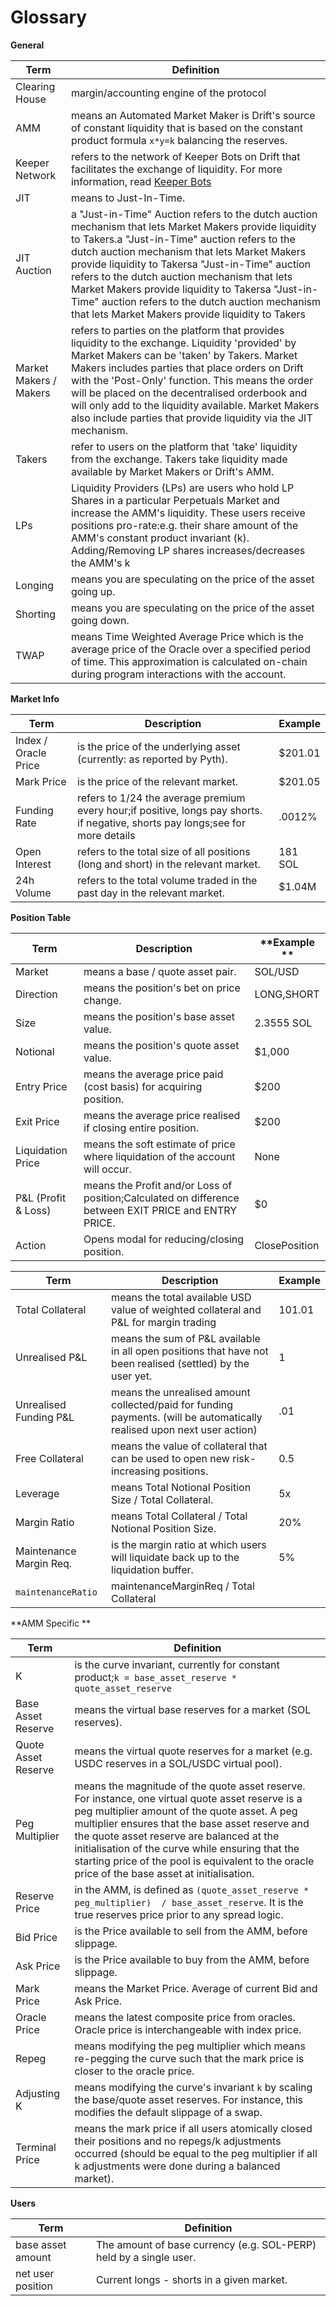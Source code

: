 # Glossary

**General**

| **Term**               | **Definition**                                                                                                                                                                                                                                                                                                                                                                                                                                                            |
| ---------------------- | ------------------------------------------------------------------------------------------------------------------------------------------------------------------------------------------------------------------------------------------------------------------------------------------------------------------------------------------------------------------------------------------------------------------------------------------------------------------------- |
| Clearing House         | margin/accounting engine of the protocol                                                                                                                                                                                                                                                                                                                                                                                                                                  |
| AMM                    | means an Automated Market Maker is Drift's source of constant liquidity that is based on the constant product formula `x*y=k` balancing the reserves.                                                                                                                                                                                                                                                                                                                     |
| Keeper Network         | refers to the network of Keeper Bots on Drift that facilitates the exchange of liquidity. For more information, read [Keeper Bots](<../docs/About Drift v2/3 Keeper Bots.md>)                                                                                                                                                                                                                                                                                                            |
| JIT              | means to Just-In-Time.                                                                                                                                                                                                                                                                                                                                                                                                                                              |
| JIT Auction      | a "Just-in-Time" Auction refers to the dutch auction mechanism that lets Market Makers provide liquidity to Takers.a "Just-in-Time" auction refers to the dutch auction mechanism that lets Market Makers provide liquidity to Takersa "Just-in-Time" auction refers to the dutch auction mechanism that lets Market Makers provide liquidity to Takersa "Just-in-Time" auction refers to the dutch auction mechanism that lets Market Makers provide liquidity to Takers |
| Market Makers / Makers | refers to parties on the platform that provides liquidity to the exchange. Liquidity 'provided' by Market Makers can be 'taken' by Takers. Market Makers includes parties that place orders on Drift with the 'Post-Only' function. This means the order will be placed on the decentralised orderbook and will only add to the liquidity available. Market Makers also include parties that provide liquidity via the JIT mechanism.           |
| Takers                 | refer to users on the platform that 'take' liquidity from the exchange. Takers take liquidity made available by Market Makers or Drift's AMM.                                                                                                                                                                                                                                                                                                                       |
| LPs                    | Liquidity Providers (LPs) are users who hold LP Shares in a particular Perpetuals Market and increase the AMM's liquidity. These users receive positions pro-rate:e.g. their share amount of the AMM's constant product invariant (k). Adding/Removing LP shares increases/decreases the AMM's k                                                                                                                                                     |
| Longing                | means you are speculating on the price of the asset going up.                                                                                                                                                                                                                                                                                                                                                                                                       |
| Shorting               | means you are speculating on the price of the asset going down.                                                                                                                                                                                                                                                                                                                                                                                                     |
| TWAP                   | means Time Weighted Average Price which is the average price of the Oracle over a specified period of time. This approximation is calculated on-chain during program interactions with the account.                                                                                                                                                                                                                                                                       |

**Market Info**

| **Term**             | **Description**                                                                                                                           | **Example** |
| -------------------- | ----------------------------------------------------------------------------------------------------------------------------------------- | ----------- |
| Index / Oracle Price | is the price of the underlying asset (currently: as reported by Pyth).                                                                    | $201.01     |
| Mark Price           | is the price of the relevant market.                                                                                                      | $201.05     |
| Funding Rate         | refers to 1/24 the average premium every hour;if positive, longs pay shorts. if negative, shorts pay longs;see for more details | .0012%      |
| Open Interest  | refers to the total size of all positions (long and short) in the relevant market.                                                        | 181 SOL     |
| 24h Volume           | refers to the total volume traded in the past day in the relevant market.                                                                 | $1.04M      |

**Position Table**

| **Term**             | **Description**                                                                                            | **Example **  |
| -------------------- | ---------------------------------------------------------------------------------------------------------- | ------------- |
| Market               | means a base / quote asset pair.                                                                           | SOL/USD       |
| Direction            | means the position's bet on price change.                                                                  | LONG,SHORT    |
| Size                 | means the position's base asset value.                                                                     | 2.3555 SOL    |
| Notional             | means the position's quote asset value.                                                                    | $1,000        |
| Entry Price          | means the average price paid (cost basis) for acquiring position.                                          | $200          |
| Exit Price           | means the average price realised if closing entire position.                                               | $200          |
| Liquidation Price    | means the soft estimate of price where liquidation of the account will occur.                              | None          |
| P\&L (Profit & Loss) | means the Profit and/or Loss of position;Calculated on difference between EXIT PRICE and ENTRY PRICE. | $0            |
| Action               | Opens modal for reducing/closing position.                                                                 | ClosePosition |

| **Term**                | **Description**                                                                                                         | **Example** |
| ----------------------- | ----------------------------------------------------------------------------------------------------------------------- | ----------- |
| Total Collateral        | means the total available USD value of weighted collateral and P\&L for margin trading                                  | 101.01      |
| Unrealised P\&L         | means the sum of P\&L available in all open positions that have not been realised (settled) by the user yet.      | 1           |
| Unrealised Funding P\&L | means the unrealised amount collected/paid for funding payments. (will be automatically realised upon next user action) | .01         |
| Free Collateral         | means the value of collateral that can be used to open new risk-increasing positions.                                   | 0.5         |
| Leverage                | means Total Notional Position Size / Total Collateral.                                                                  | 5x          |
| Margin Ratio            | means Total Collateral / Total Notional Position Size.                                                                  | 20%         |
| Maintenance Margin Req. | is the margin ratio at which users will liquidate back up to the liquidation buffer.                                    | 5%          |
| `maintenanceRatio`      | maintenanceMarginReq / Total Collateral                                                                                 |             |

**AMM Specific **

| **Term**             | **Definition**                                                                                                                                                                                                                                                                                                                                                                                                    |
| -------------------- | ----------------------------------------------------------------------------------------------------------------------------------------------------------------------------------------------------------------------------------------------------------------------------------------------------------------------------------------------------------------------------------------------------------------- |
| K                    | is the curve invariant, currently for constant product;`k = base_asset_reserve * quote_asset_reserve`                                                                                                                                                                                                                                                                                                        |
| Base Asset Reserve   | means the virtual base reserves for a market (SOL reserves).                                                                                                                                                                                                                                                                                                                                                      |
| Quote Asset Reserve  | means the virtual quote reserves for a market (e.g. USDC reserves in a SOL/USDC virtual pool).                                                                                                                                                                                                                                                                                                              |
| Peg Multiplier       | means the magnitude of the quote asset reserve. For instance, one virtual quote asset reserve is a peg multiplier amount of the quote asset. A peg multiplier ensures that the base asset reserve and the quote asset reserve are balanced at the initialisation of the curve while ensuring that the starting price of the pool is equivalent to the oracle price of the base asset at initialisation. |
| Reserve Price        | in the AMM, is defined as `(quote_asset_reserve * peg_multiplier)  / base_asset_reserve`. It is the true reserves price prior to any spread logic.                                                                                                                                                                                                                                                                |
| Bid Price            | is the Price available to sell from the AMM, before slippage.                                                                                                                                                                                                                                                                                                                                                     |
| Ask Price            | is the Price available to buy from the AMM, before slippage.                                                                                                                                                                                                                                                                                                                                                      |
| Mark Price           | means the Market Price. Average of current Bid and Ask Price.                                                                                                                                                                                                                                                                                                                                                     |
| Oracle Price         | means the latest composite price from oracles. Oracle price is interchangeable with index price.                                                                                                                                                                                                                                                                                                            |
| Repeg                | means modifying the peg multiplier which means re-pegging the curve such that the mark price is closer to the oracle price.                                                                                                                                                                                                                                                                                       |
| Adjusting K          | means modifying the curve's invariant `k` by scaling the base/quote asset reserves. For instance, this modifies the default slippage of a swap.                                                                                                                                                                                                                                                             |
| Terminal Price | means the mark price if all users atomically closed their positions and no repegs/k adjustments occurred (should be equal to the peg multiplier if all k adjustments were done during a balanced market).                                                                                                                                                                                                         |

**Users**

| **Term**          | **Definition**                                                     |
| ----------------- | ------------------------------------------------------------------ |
| base asset amount | The amount of base currency (e.g. SOL-PERP) held by a single user. |
| net user position | Current longs - shorts in a given market.                          |
